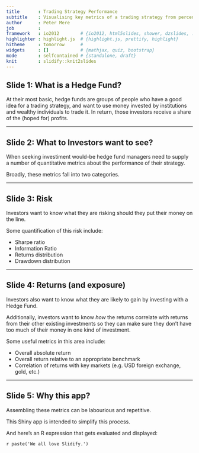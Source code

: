 ```yaml
---
title       : Trading Strategy Performance
subtitle    : Visualising key metrics of a trading strategy from percentage returns data
author      : Peter Mere
job         : 
framework   : io2012        # {io2012, html5slides, shower, dzslides, ...}
highlighter : highlight.js  # {highlight.js, prettify, highlight}
hitheme     : tomorrow      # 
widgets     : []            # {mathjax, quiz, bootstrap}
mode        : selfcontained # {standalone, draft}
knit        : slidify::knit2slides
---
```


## Slide 1: What is a Hedge Fund?

At their most basic, hedge funds are groups of people who have a good idea for a trading strategy, and want to use money invested by institutions and wealthy individuals to trade it.  In return, those investors receive a share of the (hoped for) profits.


---

## Slide 2: What to Investors want to see?

When seeking investiment would-be hedge fund managers need to supply a number of quantitative metrics about the performance of their strategy.

Broadly, these metrics fall into two categories.


---

## Slide 3: Risk

Investors want to know what they are risking should they put their money on the line.

Some quantification of this risk include:

- Sharpe ratio
- Information Ratio
- Returns distribution
- Drawdown distribution


---

## Slide 4: Returns (and exposure)

Investors also want to know what they are likely to gain by investing with a Hedge Fund.

Additionally, investors want to know *how* the returns correlate with returns from their other existing investments so they can make sure they don't have too much of their money in one kind of investment.

Some useful metrics in this area include:

- Overall absolute return
- Overall return relative to an appropriate benchmark
- Correlation of returns with key markets (e.g. USD foreign exchange, gold, etc.)


---

## Slide 5: Why this app?

Assembling these metrics can be labourious and repetitive.

This Shiny app is intended to simplify this process.

And here's an R expression that gets evaluated and displayed:

`r paste('We all love Slidify.')`




